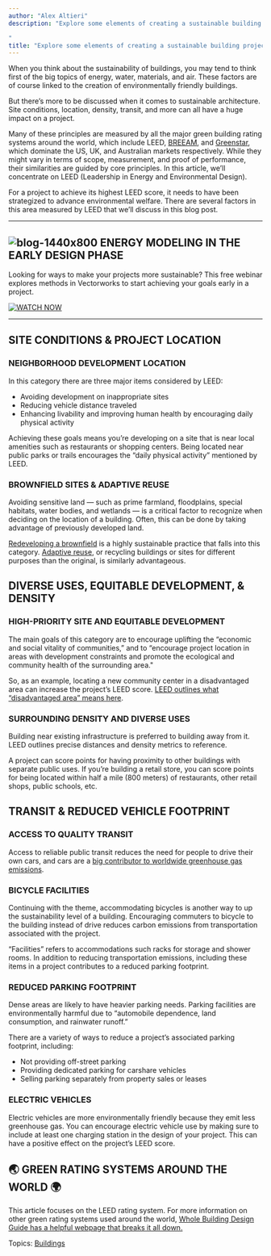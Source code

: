 ```yaml
---
author: "Alex Altieri"
description: "Explore some elements of creating a sustainable building project, from how its location and surrounding density affect the neighborhood to reducing parking footprints and integrating quality transit.

"
title: "Explore some elements of creating a sustainable building project, from how its location and surrounding density affect the neighborhood to reducing parking footprints and integrating quality transit."
---
```


When you think about the sustainability of buildings, you may tend to think first of the big topics of energy, water, materials, and air. These factors are of course linked to the creation of environmentally friendly buildings.  
  
But there’s more to be discussed when it comes to sustainable architecture. Site conditions, location, density, transit, and more can all have a huge impact on a project.

Many of these principles are measured by all the major green building rating systems around the world, which include LEED, [BREEAM](https://www.designingbuildings.co.uk/wiki/An%5Fintroduction%5Fto%5FBREEAM), and [Greenstar](https://new.gbca.org.au/green-star/exploring-green-star/), which dominate the US, UK, and Australian markets respectively. While they might vary in terms of scope, measurement, and proof of performance, their similarities are guided by core principles. In this article, we’ll concentrate on LEED (Leadership in Energy and Environmental Design).  
  
For a project to achieve its highest LEED score, it needs to have been strategized to advance environmental welfare. There are several factors in this area measured by LEED that we’ll discuss in this blog post.

---

## ![blog-1440x800](https://blog.vectorworks.net/hs-fs/hubfs/Blog%20Images/2023%20Blog%20Images/4_LEED/blog-1440x800.png?width=419&height=233&name=blog-1440x800.png) ENERGY MODELING IN THE EARLY DESIGN PHASE

Looking for ways to make your projects more sustainable? This free webinar explores methods in Vectorworks to start achieving your goals early in a project.

[![WATCH NOW](https://no-cache.hubspot.com/cta/default/3018241/0ad471a2-f03c-419e-9b38-00c371111641.png)](https://cta-redirect.hubspot.com/cta/redirect/3018241/0ad471a2-f03c-419e-9b38-00c371111641) 

---

## **SITE CONDITIONS & PROJECT LOCATION**

### **NEIGHBORHOOD DEVELOPMENT LOCATION**

In this category there are three major items considered by LEED:

* Avoiding development on inappropriate sites
* Reducing vehicle distance traveled
* Enhancing livability and improving human health by encouraging daily physical activity

Achieving these goals means you’re developing on a site that is near local amenities such as restaurants or shopping centers. Being located near public parks or trails encourages the “daily physical activity” mentioned by LEED.

### **BROWNFIELD SITES & ADAPTIVE REUSE**

Avoiding sensitive land — such as prime farmland, floodplains, special habitats, water bodies, and wetlands — is a critical factor to recognize when deciding on the location of a building. Often, this can be done by taking advantage of previously developed land.

[Redeveloping a brownfield](https://www.epa.gov/brownfields/overview-epas-brownfields-program) is a highly sustainable practice that falls into this category. [Adaptive reuse](https://www.masterclass.com/articles/adaptive-reuse-architecture-guide), or recycling buildings or sites for different purposes than the original, is similarly advantageous.

## **DIVERSE USES, EQUITABLE DEVELOPMENT, & DENSITY**

### **HIGH-PRIORITY SITE AND EQUITABLE DEVELOPMENT**

The main goals of this category are to encourage uplifting the “economic and social vitality of communities,” and to “encourage project location in areas with development constraints and promote the ecological and community health of the surrounding area."

So, as an example, locating a new community center in a disadvantaged area can increase the project’s LEED score. [LEED outlines what “disadvantaged area” means here](https://www.usgbc.org/sites/default/files/2021-03/LEED%20v4.1%20BDC%20200110%5Ftracked.pdf).

### **SURROUNDING DENSITY AND DIVERSE USES**

Building near existing infrastructure is preferred to building away from it. LEED outlines precise distances and density metrics to reference.

A project can score points for having proximity to other buildings with separate public uses. If you’re building a retail store, you can score points for being located within half a mile (800 meters) of restaurants, other retail shops, public schools, etc.

## **TRANSIT & REDUCED VEHICLE FOOTPRINT**

### **ACCESS TO QUALITY TRANSIT**

Access to reliable public transit reduces the need for people to drive their own cars, and cars are a [big contributor to worldwide greenhouse gas emissions](https://www.epa.gov/greenvehicles/fast-facts-transportation-greenhouse-gas-emissions).

### **BICYCLE FACILITIES**

Continuing with the theme, accommodating bicycles is another way to up the sustainability level of a building. Encouraging commuters to bicycle to the building instead of drive reduces carbon emissions from transportation associated with the project.

“Facilities” refers to accommodations such racks for storage and shower rooms. In addition to reducing transportation emissions, including these items in a project contributes to a reduced parking footprint.

### **REDUCED PARKING FOOTPRINT**

Dense areas are likely to have heavier parking needs. Parking facilities are environmentally harmful due to “automobile dependence, land consumption, and rainwater runoff.”

There are a variety of ways to reduce a project’s associated parking footprint, including:

* Not providing off-street parking
* Providing dedicated parking for carshare vehicles
* Selling parking separately from property sales or leases

### **ELECTRIC VEHICLES**

Electric vehicles are more environmentally friendly because they emit less greenhouse gas. You can encourage electric vehicle use by making sure to include at least one charging station in the design of your project. This can have a positive effect on the project’s LEED score.

## **🌏** **GREEN RATING SYSTEMS AROUND THE WORLD** **🌍**

This article focuses on the LEED rating system. For more information on other green rating systems used around the world, [Whole Building Design Guide has a helpful webpage that breaks it all down.](https://www.wbdg.org/resources/green-building-standards-and-certification-systems)

 Topics: [Buildings](https://blog.vectorworks.net/topic/buildings) 

 